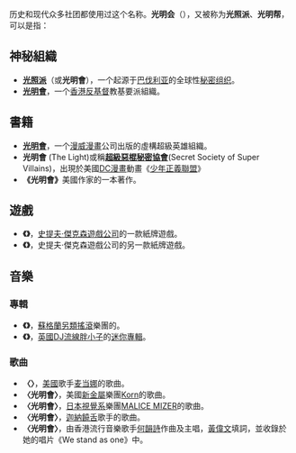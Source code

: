 历史和现代众多社团都使用过这个名称。'''光明会'''（{{lang-en|Illuminati}}），又被称为'''光照派'''、'''光明帮'''，可以是指：

==神秘組織==
*'''[[光照派|光照派]]'''（或'''光明會'''），一个起源于[[巴伐利亚|巴伐利亚]]的全球性[[秘密社团|秘密组织]]。
*'''[[光明會_(香港)|光明會]]'''，一个[[香港|香港]][[反基督|反基督]]教基要派組織。

==書籍==
*'''[[光明會_(漫威漫畫)|光明會]]'''，一个[[漫威漫畫|漫威漫畫]]公司出版的虛構超級英雄組織。
*'''光明會''' (The Light)或稱'''[[超級惡棍秘密協會|超級惡棍秘密協會]]'''(Secret Society of Super Villains)，出現於美國[[DC漫畫|DC漫畫]]動畫《[[少年正義聯盟_(動畫)|少年正義聯盟]]》
*'''《光明會》'''美國作家{{link-en|拉里·伯克特|Larry Burkett}}的一本著作。

==遊戲==
*'''《{{link-en|光明會 (遊戲)|Illuminati (game)|光明會}}》'''，[[史蒂夫·傑克遜遊戲|史提夫·傑克森遊戲公司]]的一款紙牌遊戲。
*'''《{{link-en|光明會：新世界秩序|Illuminati: New World Order}}》'''，史提夫·傑克森遊戲公司的另一款紙牌遊戲。
==音樂==
===專輯===
*'''《{{link-en|光明會 (專輯)|Illuminati (album)|光明會}}》'''，[[蘇格蘭|蘇格蘭]][[另類搖滾|另類搖滾]]樂團{{link-en|The Pastels|The Pastels}}的{{link-en|混音專輯|Remix album}}。
*'''《{{link-en|光明會 (迷你專輯)|Illuminati (EP)|光明會}}》'''，[[英國|英國]][[DJ|DJ]][[流線胖小子|流線胖小子]]的[[迷你專輯|迷你專輯]]。
===歌曲===
*'''〈{{link-en|光明會 (歌曲)|Illuminati (song)|光明會}}〉'''，[[美國|美國]]歌手[[麦当娜|麦当娜]]的歌曲。
*'''〈光明會〉'''，美國[[新金屬|新金屬]]樂團[[Korn|Korn]]的歌曲。
*'''〈光明會〉'''，[[日本|日本]][[視覺系|視覺系]]樂團[[MALICE_MIZER|MALICE MIZER]]的歌曲。
*'''〈光明會〉'''，[[迦納|迦納]][[饒舌|饒舌]]歌手{{link-en|Sarkodie|Sarkodie (rapper)}}的歌曲。
*'''〈光明會〉'''，由香港流行音樂歌手[[何韻詩|何韻詩]]作曲及主唱，[[黃偉文|黃偉文]]填詞，並收錄於她的唱片《We stand as one》中。
{{disambig|Cat=組織機構消歧義}}